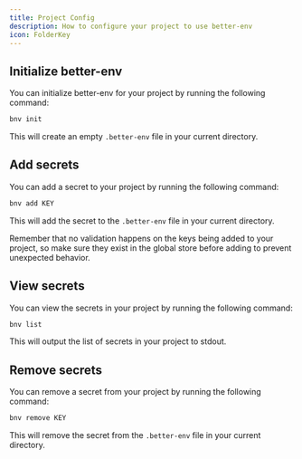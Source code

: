 ```yaml
---
title: Project Config
description: How to configure your project to use better-env
icon: FolderKey
---
```


## Initialize better-env

You can initialize better-env for your project by running the following command:

```bash
bnv init
```
This will create an empty `.better-env` file in your current directory.

## Add secrets

You can add a secret to your project by running the following command:

```bash
bnv add KEY
```
This will add the secret to the `.better-env` file in your current directory.

<Callout>
    Remember that no validation happens on the keys being added to your project, so make sure they exist in the global store before adding to prevent unexpected behavior.
</Callout>

## View secrets

You can view the secrets in your project by running the following command:

```bash
bnv list
```
This will output the list of secrets in your project to stdout.

## Remove secrets

You can remove a secret from your project by running the following command:

```bash
bnv remove KEY
```
This will remove the secret from the `.better-env` file in your current directory.